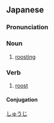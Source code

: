 ==Japanese==
{{ja-kanjitab|しゅう|じ|yomi=o}}

===Pronunciation===
{{ja-pron|yomi=o|しゅうじ}}

===Noun===
{{ja-noun|しゅうじ}}

# [[roosting]]

===Verb===
{{ja-verb-suru|しゅうじ}}

# [[roost]]

====Conjugation====
{{ja-suru|しゅうじ}}

[[Category:ja:Ornithology|しゅうじ]]